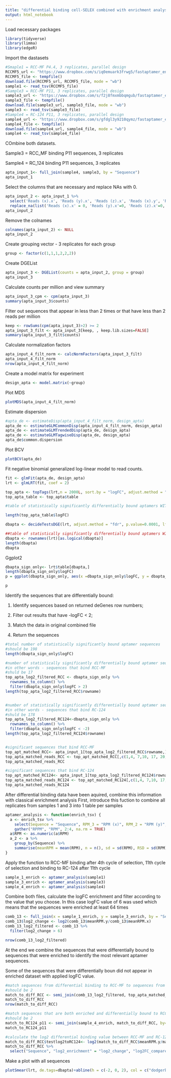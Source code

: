 ---
title: "differential binding cell-SELEX combined with enrichment analysis"
output: html_notebook
---
Load necessary packages


```{r, results= "hide"}
library(tidyverse)
library(limma)
library(edgeR)
```


Import the dastasets

```{r, results = 'hide'}
#Smaple1 = RCC-MF P4.4, 3 replicates, parallel design 
RCCMF5_url <- "https://www.dropbox.com/s/iq0emuark3frwg5/fastaptamer_enrich_s1.tsv?dl=1"
RCCMF5_file <- tempfile()
download.file(RCCMF5_url, RCCMF5_file, mode = "wb")
sample1 <- read_tsv(RCCMF5_file)
#Sample3 = RCC-MF P11, 3 replicates, parallel design
sample3_url <- "https://www.dropbox.com/s/f2j8fmxmbbqmgub/fastaptamer_enrich_s3.tsv?dl=1"
sample3_file <- tempfile()
download.file(sample3_url, sample3_file, mode = "wb")
sample3 <- read_tsv(sample3_file)
#Sample4 = RC-124 P11, 3 replicates, parallel design
sample4_url <- "https://www.dropbox.com/s/gfdgl3y9210qymz/fastaptamer_enrich_s4.tsv?dl=1"
sample4_file <- tempfile()
download.file(sample4_url, sample4_file, mode = "wb")
sample4 <- read_tsv(sample4_file)
```

COmbine both datasets.

Sample3 = RCC_MF binding P11 sequences, 3 replicates

Sample4 = RC_124 binding P11 sequences, 3 replicates

```{r}
apta_input_1<- full_join(sample4, sample3, by = "Sequence")
apta_input_1

```

Select the columns that are necessary and replace NAs with 0.

```{r}
apta_input_2 <- apta_input_1 %>% 
  select('Reads (x).x', 'Reads (y).x', 'Reads (z).x', 'Reads (x).y', 'Reads (y).y', 'Reads (z).y') %>% 
  replace_na(list('Reads (x).x' = 0, 'Reads (y).x'=0, 'Reads (z).x'=0, 'Reads (x).y'=0, 'Reads (y).y'=0, 'Reads (z).y'=0))
apta_input_2
```

Remove the colnames

```{r}
colnames(apta_input_2) <- NULL
apta_input_2
```

Create grouping vector - 3 replicates for each group

```{r}
group <- factor(c(1,1,1,2,2,2))
```

Create DGEList

```{r}
apta_input_3 <- DGEList(counts = apta_input_2, group = group)
apta_input_3
```

Calculate counts per million and view summary

```{r}
apta_input_3_cpm <- cpm(apta_input_3)
summary(apta_input_3$counts)
```

Filter out sequences that appear in less than 2 times or that have less than 2 reads per million

```{r}
keep <- rowSums(cpm(apta_input_3)>2) >= 2
apta_input_3_filt <- apta_input_3[keep, , keep.lib.sizes=FALSE]
summary(apta_input_3_filt$counts)
```


Calculate normalization factors

```{r}
apta_input_4_filt_norm <- calcNormFactors(apta_input_3_filt)
apta_input_4_filt_norm
nrow(apta_input_4_filt_norm)
```  

Create a model matrix for experiment

```{r}
design_apta <- model.matrix(~group)
```

Plot MDS

```{r}
plotMDS(apta_input_4_filt_norm)
```

Estimate dispersion

```{r}
#apta_de <- estimateDisp(apta_input_4_filt_norm, design_apta)
apta_de <- estimateGLMCommonDisp(apta_input_4_filt_norm, design_apta)
apta_de <- estimateGLMTrendedDisp(apta_de, design_apta)
apta_de <- estimateGLMTagwiseDisp(apta_de, design_apta)
apta_de$common.dispersion
```

Plot BCV

```{r}
plotBCV(apta_de)
```

Fit negative binomial generalized log-linear model to read counts.



```{r}
fit <- glmFit(apta_de, design_apta)
lrt <- glmLRT(fit, coef = 2)

top_apta <- topTags(lrt,n = 2000L, sort.by = "logFC", adjust.method = "fdr", p.value = 0.0001)
top_apta_table <- top_apta$table

#table of statistically significantly differentially bound aptamers WITHOUT filtering by logFC>2

length(top_apta_table$logFC)

```



```{r}
dbapta <- decideTestsDGE(lrt, adjust.method = "fdr", p.value=0.0001, lfc = 2)

##table of statistically significantly differentially bound aptamers WITH filtering by logFC>2
dbapta <- rownames(lrt)[as.logical(dbapta)]
length(dbapta)
dbapta
```
Ggplot2

```{r}
dbapta_sign_only<- lrt$table[dbapta,]
length(dbapta_sign_only$logFC)
p = ggplot(dbapta_sign_only, aes(x =dbapta_sign_only$logFC, y = dbapta_sign_only$logCPM)) + geom_point(aes(colour="red")) + theme_bw() + geom_vline(xintercept = c(-2, 2))

p
```


Identify the sequences that are differentially bound:

1. Identify sequences based on returned deGenes row numbers;

2. Filter out results that have -logFC < 2;

3. Match the data in original combined file

4. Return the sequences

```{r}
#total number of statistically significantly bound aptamer sequences
#should be 198
length(dbapta_sign_only$logFC)

#number of statistically significantly differentially bound aptamer sequences with log>2
#in other words - sequences that bind RCC-MF
#shuld be 17
top_apta_log2_filtered_RCC <- dbapta_sign_only %>% 
  rownames_to_column() %>% 
  filter(dbapta_sign_only$logFC > 2)
length(top_apta_log2_filtered_RCC$rowname)


#number of statistically significantly differentially bound aptamer sequences with log<-2
#in other words - sequences that bind RC-124
#shuld be 178
top_apta_log2_filtered_RC124<-dbapta_sign_only %>% 
  rownames_to_column() %>% 
  filter(dbapta_sign_only$logFC < -2)
length(top_apta_log2_filtered_RC124$rowname)


#significant sequences that bind RCC-MF
top_apt_matched_RCC<- apta_input_1[top_apta_log2_filtered_RCC$rowname,]
top_apta_matched_reads_RCC <- top_apt_matched_RCC[,c(1,4, 7,10, 17, 20, 23)]
top_apta_matched_reads_RCC

#significant sequences that bind RC-124
top_apt_matched_RC124<- apta_input_1[top_apta_log2_filtered_RC124$rowname,]
top_apta_matched_reads_RC124 <- top_apt_matched_RC124[,c(1,4, 7,10, 17, 20, 23)]
top_apta_matched_reads_RC124

```

After differential binding data have been aquired, combine this information with classical enrichment analysis
First, introduce this fuction to combine all replicates from samples 1 and 3 into 1 table per samples 

```{r}
aptamer_analysis <- function(enrich_tsv) {
  a <- enrich_tsv %>% 
    select(Sequence = "Sequence", RPM_3 = "RPM (x)", RPM_2 = "RPM (y)", RPM_1 = "RPM (z)") %>%
    gather("RPPM", "RPM", 2:4, na.rm = TRUE)
  a$RPM <- as.numeric(a$RPM)
  a_2 <- a %>% 
    group_by(Sequence) %>% 
    summarise(meanRPM = mean(RPM), n = n(), sd = sd(RPM), RSD = sd(RPM)/mean(RPM)*100)
}
```

Apply the function to RCC-MF binding after 4th cycle of selection, 11th cycle of selection and binding to RC-124 after 11th cycle

```{r}
sample_1_enrich <- aptamer_analysis(sample1)
sample_3_enrich <- aptamer_analysis(sample3)
sample_4_enrich <- aptamer_analysis(sample4)

```

Combine both files, calculate the logFC enrichment and filter according to the value that you choose. In this case logFC value of 6 was used which means that the sequences were enriched at least 64 times

```{r}
comb_13 <- full_join(x = sample_1_enrich, y = sample_3_enrich, by = "Sequence")
comb_13$log2_change <- log2(comb_13$meanRPM.y/comb_13$meanRPM.x)
comb_13_log2_filtered <- comb_13 %>% 
  filter(log2_change > 6)

nrow(comb_13_log2_filtered)
```

At the end we combine the sequences that were differentially bound to sequences that were enriched to identify the most relevant aptamer sequences.

Some of the sequences that were differentially boun did not appear in enriched dataset with applied logFC value.

```{r}
#match sequences from differential binding to RCC-MF to sequences from enrichment analysis
#should be 2
match_to_diff_RCC <- semi_join(comb_13_log2_filtered, top_apta_matched_reads_RCC, by = "Sequence")
match_to_diff_RCC
nrow(match_to_diff_RCC)
```

```{r}
#match sequences that are both enriched and differentially bound to RCC-MF cells to sequences that are in RC-124 dataset to see how different is the abundance between the pools
#should be 2
match_to_RC124_p11 <- semi_join(sample_4_enrich, match_to_diff_RCC, by="Sequence")
match_to_RC124_p11
```


```{r}
#calculate the log2 differential binding value between RCC-MF and RC-124 and log2 enrichment value from 4th cycle to 11th cycle to RCC-MF cells
match_to_diff_RCC$testlog2toRC124<- log2(match_to_diff_RCC$meanRPM.y/match_to_RC124_p11$meanRPM)
match_to_diff_RCC %>% 
  select("Sequence", "log2_enrichment" = "log2_change", "log2FC_compared_to_RC124" = "testlog2toRC124")

```

Make a plot with all sequences

```{r}
plotSmear(lrt, de.tags=dbapta)+abline(h = c(-2, 0, 2), col = c("dodgerblue","yellow","dodgerblue"), lty=2)
```

